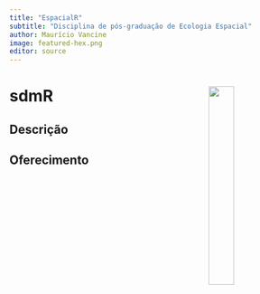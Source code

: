 ```yaml
---
title: "EspacialR"
subtitle: "Disciplina de pós-graduação de Ecologia Espacial"
author: Maurício Vancine
image: featured-hex.png
editor: source
---
```


# **sdmR** <img src="featured-hex.png" align="right" width="30%" min-width="120px"/>

## Descrição

## Oferecimento


